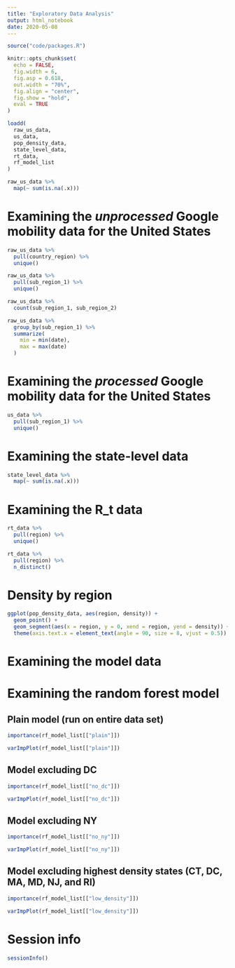 ```yaml
---
title: "Exploratory Data Analysis"
output: html_notebook
date: 2020-05-08
---
```


```r
source("code/packages.R")

knitr::opts_chunk$set(
  echo = FALSE,
  fig.width = 6,
  fig.asp = 0.618,
  out.width = "70%",
  fig.align = "center",
  fig.show = "hold",
  eval = TRUE
)

loadd(
  raw_us_data,
  us_data,
  pop_density_data,
  state_level_data,
  rt_data,
  rf_model_list
)
```

```r
raw_us_data %>%
  map(~ sum(is.na(.x)))
```

# Examining the *unprocessed* Google mobility data for the United States

```r
raw_us_data %>%
  pull(country_region) %>%
  unique()
```

```r
raw_us_data %>%
  pull(sub_region_1) %>%
  unique()
```

```r
raw_us_data %>%
  count(sub_region_1, sub_region_2)
```

```r
raw_us_data %>%
  group_by(sub_region_1) %>%
  summarize(
    min = min(date),
    max = max(date)
  )
```

# Examining the *processed* Google mobility data for the United States

```r
us_data %>%
  pull(sub_region_1) %>%
  unique()
```

# Examining the state-level data

```r
state_level_data %>%
  map(~ sum(is.na(.x)))
```

# Examining the R_t data

```r
rt_data %>%
  pull(region) %>%
  unique()
```

```r
rt_data %>%
  pull(region) %>%
  n_distinct()
```

# Density by region

```r
ggplot(pop_density_data, aes(region, density)) +
  geom_point() +
  geom_segment(aes(x = region, y = 0, xend = region, yend = density)) +
  theme(axis.text.x = element_text(angle = 90, size = 8, vjust = 0.5))
```

# Examining the model data

<!-- TODO -->

# Examining the random forest model

## Plain model (run on entire data set)

```r
importance(rf_model_list[["plain"]])
```

```r
varImpPlot(rf_model_list[["plain"]])
```

## Model excluding DC

```r
importance(rf_model_list[["no_dc"]])
```

```r
varImpPlot(rf_model_list[["no_dc"]])
```

## Model excluding NY

```r
importance(rf_model_list[["no_ny"]])
```

```r
varImpPlot(rf_model_list[["no_ny"]])
```

## Model excluding highest density states (CT, DC, MA, MD, NJ, and RI)

```r
importance(rf_model_list[["low_density"]])
```

```r
varImpPlot(rf_model_list[["low_density"]])
```

# Session info

```r
sessionInfo()
```


